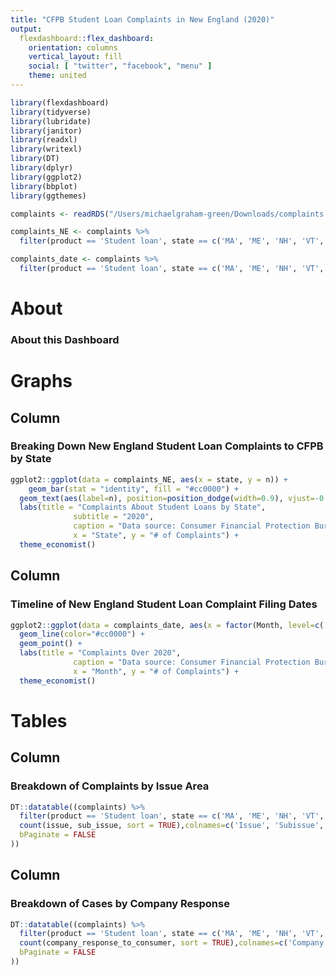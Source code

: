 ```yaml
---
title: "CFPB Student Loan Complaints in New England (2020)"
output: 
  flexdashboard::flex_dashboard:
    orientation: columns
    vertical_layout: fill
    social: [ "twitter", "facebook", "menu" ]
    theme: united
---
```


```r
library(flexdashboard)
library(tidyverse)
library(lubridate)
library(janitor)
library(readxl)
library(writexl)
library(DT)
library(dplyr)
library(ggplot2)
library(bbplot)
library(ggthemes)

complaints <- readRDS("/Users/michaelgraham-green/Downloads/complaints.rds")

complaints_NE <- complaints %>% 
  filter(product == 'Student loan', state == c('MA', 'ME', 'NH', 'VT', 'CT', 'RI')) %>% count(state)

complaints_date <- complaints %>% 
  filter(product == 'Student loan', state == c('MA', 'ME', 'NH', 'VT', 'CT', 'RI')) %>% count(mm_yy_sent_to_company) %>% extract(mm_yy_sent_to_company, c("Month", "2020"), "([[:alnum:]]+) ([[:alnum:]]+)")
```
About
=====================================

### About this Dashboard


Graphs
=====================================

Column {data-width=500}
-----------------------------------------------------------------------

### Breaking Down New England Student Loan Complaints to CFPB by State

<!-- This graph was based on a data frame I made above, filtering for only the New England states and then counting the number of incidents in each state. I made a simple bar graph here to display that data, and chose the Economist theme for the background coloring. -->

```r
ggplot2::ggplot(data = complaints_NE, aes(x = state, y = n)) +
    geom_bar(stat = "identity", fill = "#cc0000") +
  geom_text(aes(label=n), position=position_dodge(width=0.9), vjust=-0.25) + 
  labs(title = "Complaints About Student Loans by State",
              subtitle = "2020",
              caption = "Data source: Consumer Financial Protection Bureau",
              x = "State", y = "# of Complaints") +
  theme_economist() 
```

Column {data-width=500}
-----------------------------------------------------------------------

### Timeline of New England Student Loan Complaint Filing Dates

<!-- I created the separate data frame above to separate out the dates complaints were filed, and then break down the date into separate month and year categories. Once I had that new data frame complete, I turned it into a timeline with this graph, although I had to specify the order of the months on the x-axis so that they would not default to alphabetical order. -->

```r
ggplot2::ggplot(data = complaints_date, aes(x = factor(Month, level=c('Mar', 'Apr', 'May', 'Jun', 'Jul', 'Aug', 'Sep', 'Oct', 'Nov', 'Dec')), y = n, group = 1)) +
  geom_line(color="#cc0000") +
  geom_point() + 
  labs(title = "Complaints Over 2020",
              caption = "Data source: Consumer Financial Protection Bureau",
              x = "Month", y = "# of Complaints") +
  theme_economist()
```

Tables {data-orientation=rows}
=====================================

Column {data-width=600}
-----------------------------------------------------------------------
### Breakdown of Complaints by Issue Area

<!-- I filtered student loan issues and New England states and included the designated issue and sub issue in this chart. I also included a count of how many times the same issue occurred. -->

```r
DT::datatable((complaints) %>%
  filter(product == 'Student loan', state == c('MA', 'ME', 'NH', 'VT', 'CT', 'RI')) %>% 
  count(issue, sub_issue, sort = TRUE),colnames=c('Issue', 'Subissue','Number of Complaints'), options = list(
  bPaginate = FALSE 
))
```

Column {data-width=400}
-----------------------------------------------------------------------
### Breakdown of Cases by Company Response

```r
DT::datatable((complaints) %>%
  filter(product == 'Student loan', state == c('MA', 'ME', 'NH', 'VT', 'CT', 'RI')) %>% 
  count(company_response_to_consumer, sort = TRUE),colnames=c('Company Response To Consumer','Number of Complaints'), options = list(
  bPaginate = FALSE 
))
```

